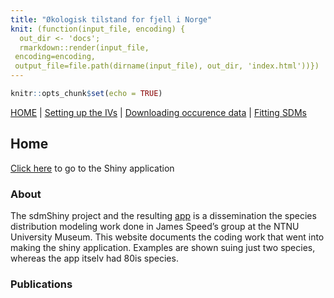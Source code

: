 ```yaml
---
title: "Økologisk tilstand for fjell i Norge"
knit: (function(input_file, encoding) {
  out_dir <- 'docs';
  rmarkdown::render(input_file,
 encoding=encoding,
 output_file=file.path(dirname(input_file), out_dir, 'index.html'))})
---
```


```r
knitr::opts_chunk$set(echo = TRUE)
```



[HOME](https://anders-kolstad.github.io/sdmShiny) | 
[Setting up the IVs](https://anders-kolstad.github.io/sdmShiny/IV) |
[Downloading occurence data](https://anders-kolstad.github.io/sdmShiny/occurences) |
[Fitting SDMs](https://anders-kolstad.github.io/sdmShiny/sdm)

## Home
[Click here](https://anderskolstad.shinyapps.io/sdmShiny/) to go to the Shiny application

### About
The sdmShiny project and the resulting [app](https://anderskolstad.shinyapps.io/sdmShiny/) is a dissemination the species distribution modeling work done in James Speed's group at the NTNU University Museum. This website documents the coding work that went into making the shiny application. Examples are shown suing just two species, whereas the app itselv had 80is species. 

### Publications
